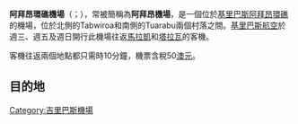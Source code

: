 {{Infobox Airport
| airport_name = 阿拜昂環礁機場
| nativename   = {{lang|en|Abaiang Atoll Airport}}
| logo         = 
| logo-width   = 
| IATA         = ABF
| ICAO         = NGAB
| type         = 公用
| owner        = 
| operator     = 政府
| city-served  = [[阿拜昂環礁|阿拜昂環礁]]
| location     = [[基里巴斯|基里巴斯]][[阿拜昂環礁|阿拜昂環礁]]
| latd = 1 | latm = 47 | lats = 47 | latNS = N
| longd= 173 | longm= 02 | longs= 25 | longEW= E
| coordinates_type       =
| coordinates_region     = 
| coordinates_notitle    =
| image_map              =
| image_mapsize          =
| image_map_alt          =
| image_map_caption      =
| pushpin_map            = Kiribati
| pushpin_label_position =
| pushpin_label          = ABF/NGAB
| pushpin_map_alt        =
| pushpin_mapsize        =
| pushpin_image          =
| pushpin_map_caption    = 機場在基里巴斯的位置
| hub          =
| elevation-m  = 3
| website      = 
| metric-rwy   = y
| r1-number    = 
| r1-length-m  = 885
| r1-length-f  = 2,904
| r1-surface   = 
| footnotes    = 
}}
'''阿拜昂環礁機場'''（{{lang-en|Abaiang Atoll Airport}}；{{airport codes|ABF|NGAB}}），常被簡稱為'''阿拜昂機場'''，是一個位於[[基里巴斯|基里巴斯]][[阿拜昂環礁|阿拜昂環礁]]的機場，位於北側的Tabwiroa和南側的Tuarabu兩個村落之間。[[基里巴斯航空|基里巴斯航空]]於週三、週五及週日開行此機場往返[[馬拉凱機場|馬拉凱]]和[[邦里基國際機場|塔拉瓦]]的客機。

客機往返兩個地點都只需時10分鐘，機票含稅50[[澳元|澳元]]。

==目的地==
{{Airport-dest-list
| [[基里巴斯航空|基里巴斯航空]] | [[馬拉凱機場|馬拉凱]]，[[邦里基國際機場|塔拉瓦]]
| [[珊瑚太陽航空|珊瑚太陽航空]] | 馬拉凱，塔拉瓦
}}

[[Category:吉里巴斯機場|Category:吉里巴斯機場]]
{{Oceania-airport-stub}}
{{Kiribati-geo-stub}}